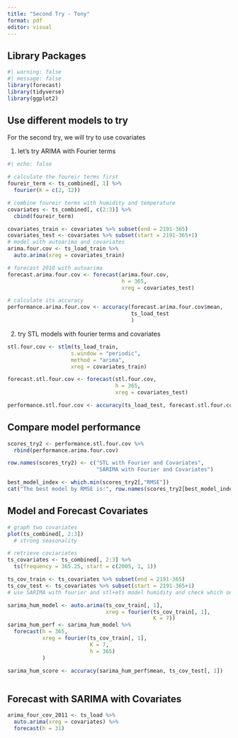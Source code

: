 ```yaml
---
title: "Second Try - Tony"
format: pdf
editor: visual
---
```


## Library Packages

```r
#| warning: false
#| message: false 
library(forecast)
library(tidyverse)
library(ggplot2)
```

## Use different models to try

For the second try, we will try to use covariates

1.  let's try ARIMA with Fourier terms

```r
#| echo: false

# calculate the foureir terms first
foureir_term <- ts_combined[, 1] %>% 
  fourier(K = c(2, 12))

# combine foureir terms with humidity and temperature
covariates <- ts_combined[, c(2:3)] %>% 
  cbind(foureir_term)

covariates_train <- covariates %>% subset(end = 2191-365)
covariates_test <- covariates %>% subset(start = 2191-365+1)
# model with autoarima and covariates
arima.four.cov <- ts_load_train %>% 
  auto.arima(xreg = covariates_train)

# forecast 2010 with autoarima
forecast.arima.four.cov <- forecast(arima.four.cov, 
                                    h = 365, 
                                    xreg = covariates_test)

# calculate its accuracy
performance.arima.four.cov <- accuracy(forecast.arima.four.cov$mean,
                                       ts_load_test
                                       )
```

2.  try STL models with fourier terms and covariates

```r
stl.four.cov <- stlm(ts_load_train,
                    s.window = "periodic",
                    method = "arima",
                    xreg = covariates_train)

forecast.stl.four.cov <- forecast(stl.four.cov,
                                  h = 365,
                                  xreg = covariates_test)

performance.stl.four.cov <- accuracy(ts_load_test, forecast.stl.four.cov$mean)
```

## Compare model performance

```r
scores_try2 <- performance.stl.four.cov %>% 
  rbind(performance.arima.four.cov)

row.names(scores_try2) <- c("STL with Fourier and Covariates",
                            "SARIMA with Fourier and Covariates")

best_model_index <- which.min(scores_try2[,"RMSE"])
cat("The best model by RMSE is:", row.names(scores_try2[best_model_index,]))   
```

## Model and Forecast Covariates

```r

# graph two covariates
plot(ts_combined[, 2:3])
  # strong seasonality

# retrieve coviariates
ts_covariates <- ts_combined[, 2:3] %>% 
  ts(frequency = 365.25, start = c(2005, 1, 1))

ts_cov_train <- ts_covariates %>% subset(end = 2191-365)
ts_cov_test <- ts_covariates %>% subset(start = 2191-365+1)
# use SARIMA with fourier and stl+ets model humidity and check which one has the best performance

sarima_hum_model <- auto.arima(ts_cov_train[, 1], 
                               xreg = fourier(ts_cov_train[, 1],
                                              K = 7))
sarima_hum_perf <- sarima_hum_model %>% 
  forecast(h = 365,
           xreg = fourier(ts_cov_train[, 1], 
                          K = 7, 
                          h = 365)
           )

sarima_hum_score <- accuracy(sarima_hum_perf$mean, ts_cov_test[, 1])



```

## Forecast with SARIMA with Covariates

```r
arima_four_cov_2011 <- ts_load %>% 
  auto.arima(xreg = covariates) %>% 
  forecast(h = 31)
```
